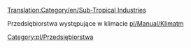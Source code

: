 [[Translation:Category/en/Sub-Tropical Industries]]

Przedsiębiorstwa występujące w klimacie [[pl/Manual/Klimat]]m
[[Category:pl/Przedsiębiorstwa]]